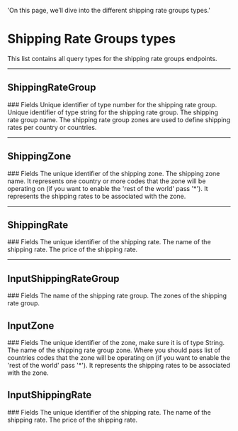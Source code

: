   'On this page, we’ll dive into the different shipping rate groups types.'

# Shipping Rate Groups types
This list contains all query types for the shipping rate groups endpoints.

---

## ShippingRateGroup 

<Row>
  <Col>
		### Fields
		<Properties> 
			<Property name="id" type="ID!">
				Unique identifier of type number for the shipping rate group.
			</Property>
			<Property name="uid" type="ID!">
				Unique identifier of type string for the shipping rate group.
			</Property>
			<Property name="label" type="String!">
				The shipping rate group name.
			</Property>
			<Property name="zones" label="[ShippingZone!]!" route='/shipping-rate-groups/types#shipping-zone'>
				The shipping rate group zones are used to define shipping rates per country or countries.
			</Property>
		</Properties>
  </Col>
</Row>

---

## ShippingZone

<Row>
  <Col>
		### Fields
		<Properties> 
			<Property name="id" type="String!">
				The unique identifier of the shipping zone.
			</Property>
			<Property name="label" type="String!">
				The shipping zone name.
			</Property>
      <Property name="countries" type="[Country!]!">
				It represents one country or more codes that the zone will be operating on (if you want to enable the 'rest of the world' pass '*').
			</Property>
			<Property name="rates" label="[ShippingRate!]!" route='/shipping-rate-groups/types#shipping-rate'>
				It represents the shipping rates to be associated with the zone.
			</Property>
		</Properties>
  </Col>
</Row>

---

## ShippingRate

<Row>
  <Col>
		### Fields
		<Properties> 
			<Property name="id" type="ID!">
				The unique identifier of the shipping rate.
			</Property>
			<Property name="label" type="String!">
				The name of the shipping rate.
			</Property>
			<Property name="price" type="Float!">
				The price of the shipping rate.
			</Property>
		</Properties>
  </Col>
</Row>

---

## InputShippingRateGroup

<Row>
  <Col>
		### Fields
		<Properties> 
			<Property name="label" type="String!">
				The name of the shipping rate group.
			</Property>
			<Property name="zones" label="[InputZone!]!" route='/shipping-rate-groups/types#input-zone'>
				The zones of the shipping rate group.
			</Property>
		</Properties>
  </Col>
</Row>

## InputZone

<Row>
  <Col>
		### Fields
		<Properties>
      <Property name="id" type="ID!">
				The unique identifier of the zone, make sure it is of type String.
			</Property> 
			<Property name="label" type="String!">
				The name of the shipping rate group zone.
			</Property>
			<Property name="countries" type="[Country!]!">
				Where you should pass list of countries codes that the zone will be operating on (if you want to enable the 'rest of the world' pass '*').
			</Property>
			<Property name="rates" label="[InputShippingRate!]!" route='/shipping-rate-groups/types#input-shipping-rate'>
				It represents the shipping rates to be associated with the zone.
			</Property>
		</Properties>
  </Col>
</Row>

## InputShippingRate

<Row>
  <Col>
		### Fields
		<Properties> 
			<Property name="id" type="ID!">
				The unique identifier of the shipping rate.
			</Property>
			<Property name="label" type="String!">
				The name of the shipping rate.
			</Property>
			<Property name="price" type="Float!">
				The price of the shipping rate.
			</Property>
		</Properties>
  </Col>
</Row>